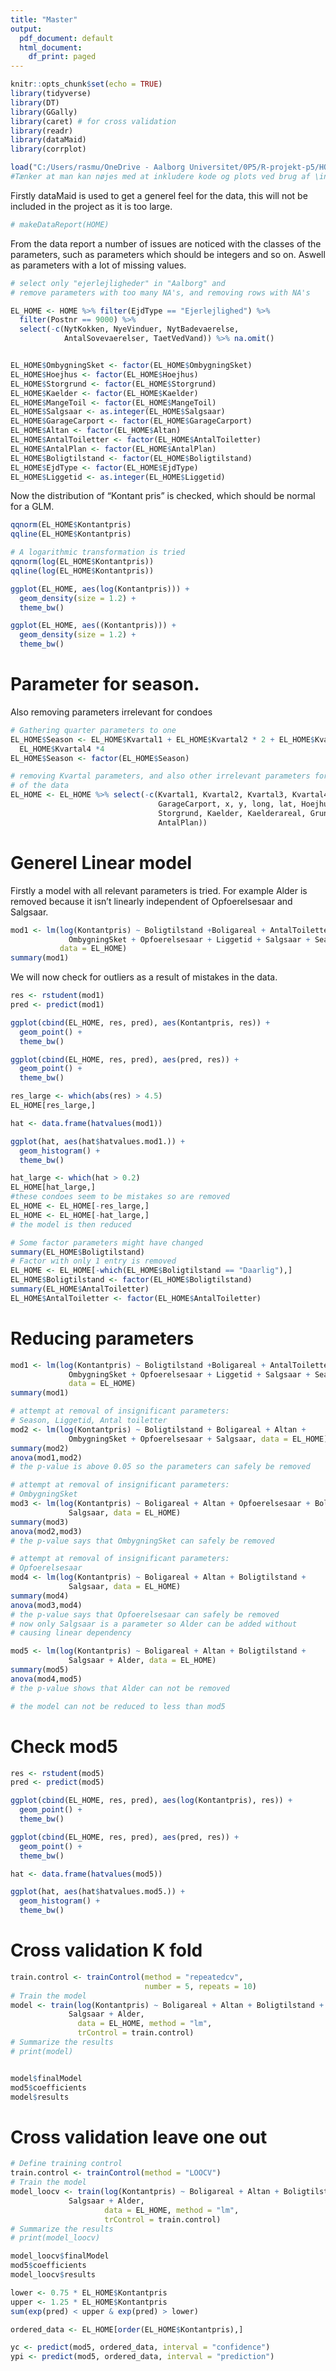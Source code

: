 ```yaml
---
title: "Master"
output:
  pdf_document: default
  html_document:
    df_print: paged
---
```


```r
knitr::opts_chunk$set(echo = TRUE)
library(tidyverse)
library(DT)
library(GGally)
library(caret) # for cross validation
library(readr)
library(dataMaid)
library(corrplot)
```

```r
load("C:/Users/rasmu/OneDrive - Aalborg Universitet/0P5/R-projekt-p5/HOME dataset updated/HOME_med_koordinater.Rda")
#Tænker at man kan nøjes med at inkludere kode og plots ved brug af \includepdf i overleaf, altså ved at slette den smule lim tekst jeg skriver mellem code chunks og så knitte til pdf. Eller bare kopiere relevante chunks ind i andet dokument for at knitte.
```

Firstly dataMaid is used to get a generel feel for the data, this will not be included in the project as it is too large.

```r
# makeDataReport(HOME)
```

From the data report a number of issues are noticed with the classes of the parameters, such as parameters which should be integers and so on. Aswell as parameters with a lot of missing values.

```r
# select only "ejerlejligheder" in "Aalborg" and
# remove parameters with too many NA's, and removing rows with NA's

EL_HOME <- HOME %>% filter(EjdType == "Ejerlejlighed") %>% 
  filter(Postnr == 9000) %>% 
  select(-c(NytKokken, NyeVinduer, NytBadevaerelse, 
            AntalSovevaerelser, TaetVedVand)) %>% na.omit()


EL_HOME$OmbygningSket <- factor(EL_HOME$OmbygningSket)
EL_HOME$Hoejhus <- factor(EL_HOME$Hoejhus)
EL_HOME$Storgrund <- factor(EL_HOME$Storgrund)
EL_HOME$Kaelder <- factor(EL_HOME$Kaelder)
EL_HOME$MangeToil <- factor(EL_HOME$MangeToil)
EL_HOME$Salgsaar <- as.integer(EL_HOME$Salgsaar)
EL_HOME$GarageCarport <- factor(EL_HOME$GarageCarport)
EL_HOME$Altan <- factor(EL_HOME$Altan)
EL_HOME$AntalToiletter <- factor(EL_HOME$AntalToiletter)
EL_HOME$AntalPlan <- factor(EL_HOME$AntalPlan)
EL_HOME$Boligtilstand <- factor(EL_HOME$Boligtilstand)
EL_HOME$EjdType <- factor(EL_HOME$EjdType)
EL_HOME$Liggetid <- as.integer(EL_HOME$Liggetid)


```

Now the distribution of "Kontant pris" is checked, which should be normal for a GLM.

```r

qqnorm(EL_HOME$Kontantpris)
qqline(EL_HOME$Kontantpris)

# A logarithmic transformation is tried
qqnorm(log(EL_HOME$Kontantpris))
qqline(log(EL_HOME$Kontantpris))

ggplot(EL_HOME, aes(log(Kontantpris))) +
  geom_density(size = 1.2) +
  theme_bw()

ggplot(EL_HOME, aes((Kontantpris))) +
  geom_density(size = 1.2) +
  theme_bw()

```

# Parameter for season.

Also removing parameters irrelevant for condoes

```r
# Gathering quarter parameters to one
EL_HOME$Season <- EL_HOME$Kvartal1 + EL_HOME$Kvartal2 * 2 + EL_HOME$Kvartal3 * 3 + 
  EL_HOME$Kvartal4 *4
EL_HOME$Season <- factor(EL_HOME$Season)

# removing Kvartal parameters, and also other irrelevant parameters for our subset
# of the data
EL_HOME <- EL_HOME %>% select(-c(Kvartal1, Kvartal2, Kvartal3, Kvartal4,
                                 GarageCarport, x, y, long, lat, Hoejhus,
                                 Storgrund, Kaelder, Kaelderareal, Grundareal,
                                 AntalPlan))

```

# Generel Linear model

Firstly a model with all relevant parameters is tried. For example Alder is removed because it isn't linearly independent of Opfoerelsesaar and Salgsaar.

```r
mod1 <- lm(log(Kontantpris) ~ Boligtilstand +Boligareal + AntalToiletter + Altan +
             OmbygningSket + Opfoerelsesaar + Liggetid + Salgsaar + Season,
           data = EL_HOME)
summary(mod1)
```

We will now check for outliers as a result of mistakes in the data.


```r

res <- rstudent(mod1)
pred <- predict(mod1)

ggplot(cbind(EL_HOME, res, pred), aes(Kontantpris, res)) +
  geom_point() +
  theme_bw()

ggplot(cbind(EL_HOME, res, pred), aes(pred, res)) +
  geom_point() +
  theme_bw()

res_large <- which(abs(res) > 4.5)
EL_HOME[res_large,]

hat <- data.frame(hatvalues(mod1))

ggplot(hat, aes(hat$hatvalues.mod1.)) +
  geom_histogram() +
  theme_bw()

hat_large <- which(hat > 0.2)
EL_HOME[hat_large,]
#these condoes seem to be mistakes so are removed
EL_HOME <- EL_HOME[-res_large,]
EL_HOME <- EL_HOME[-hat_large,]
# the model is then reduced

# Some factor parameters might have changed
summary(EL_HOME$Boligtilstand)
# Factor with only 1 entry is removed
EL_HOME <- EL_HOME[-which(EL_HOME$Boligtilstand == "Daarlig"),]
EL_HOME$Boligtilstand <- factor(EL_HOME$Boligtilstand)
summary(EL_HOME$AntalToiletter)
EL_HOME$AntalToiletter <- factor(EL_HOME$AntalToiletter)

```

# Reducing parameters


```r
mod1 <- lm(log(Kontantpris) ~ Boligtilstand +Boligareal + AntalToiletter + Altan +
             OmbygningSket + Opfoerelsesaar + Liggetid + Salgsaar + Season,
             data = EL_HOME)
summary(mod1)

# attempt at removal of insignificant parameters:
# Season, Liggetid, Antal toiletter
mod2 <- lm(log(Kontantpris) ~ Boligtilstand + Boligareal + Altan +
             OmbygningSket + Opfoerelsesaar + Salgsaar, data = EL_HOME)
summary(mod2)
anova(mod1,mod2)
# the p-value is above 0.05 so the parameters can safely be removed

# attempt at removal of insignificant parameters:
# OmbygningSket
mod3 <- lm(log(Kontantpris) ~ Boligareal + Altan + Opfoerelsesaar + Boligtilstand +
             Salgsaar, data = EL_HOME)
summary(mod3)
anova(mod2,mod3)
# the p-value says that OmbygningSket can safely be removed

# attempt at removal of insignificant parameters:
# Opfoerelsesaar
mod4 <- lm(log(Kontantpris) ~ Boligareal + Altan + Boligtilstand +
             Salgsaar, data = EL_HOME)
summary(mod4)
anova(mod3,mod4)
# the p-value says that Opfoerelsesaar can safely be removed
# now only Salgsaar is a parameter so Alder can be added without 
# causing linear dependency

mod5 <- lm(log(Kontantpris) ~ Boligareal + Altan + Boligtilstand +
             Salgsaar + Alder, data = EL_HOME)
summary(mod5)
anova(mod4,mod5)
# the p-value shows that Alder can not be removed

# the model can not be reduced to less than mod5

```


# Check mod5

```r
res <- rstudent(mod5)
pred <- predict(mod5)

ggplot(cbind(EL_HOME, res, pred), aes(log(Kontantpris), res)) +
  geom_point() +
  theme_bw()

ggplot(cbind(EL_HOME, res, pred), aes(pred, res)) +
  geom_point() +
  theme_bw()

hat <- data.frame(hatvalues(mod5))

ggplot(hat, aes(hat$hatvalues.mod5.)) +
  geom_histogram() +
  theme_bw()


```


# Cross validation K fold

```r

train.control <- trainControl(method = "repeatedcv", 
                              number = 5, repeats = 10)
# Train the model
model <- train(log(Kontantpris) ~ Boligareal + Altan + Boligtilstand +
             Salgsaar + Alder, 
               data = EL_HOME, method = "lm",
               trControl = train.control)
# Summarize the results
# print(model)


model$finalModel
mod5$coefficients
model$results

```

# Cross validation leave one out

```r

# Define training control
train.control <- trainControl(method = "LOOCV")
# Train the model
model_loocv <- train(log(Kontantpris) ~ Boligareal + Altan + Boligtilstand +
             Salgsaar + Alder,
                     data = EL_HOME, method = "lm",
                     trControl = train.control)
# Summarize the results
# print(model_loocv)

model_loocv$finalModel
mod5$coefficients
model_loocv$results

```


```r
lower <- 0.75 * EL_HOME$Kontantpris
upper <- 1.25 * EL_HOME$Kontantpris
sum(exp(pred) < upper & exp(pred) > lower)

ordered_data <- EL_HOME[order(EL_HOME$Kontantpris),]

yc <- predict(mod5, ordered_data, interval = "confidence")
ypi <- predict(mod5, ordered_data, interval = "prediction")



```



<!-- ```{r} -->


<!-- plot_data <- data.frame(x = seq_along(EL_HOME$Kontantpris), p = exp(pred), k = -->
<!--                           EL_HOME$Kontantpris) -->

<!-- ggplot(plot_data, aes(x, k)) + -->
<!--   geom_point(color = "red") + -->
<!--   geom_point(aes(x, p), color = "blue") + -->
<!--   theme_bw() + -->
<!--   xlab("Index") + -->
<!--   ylab("Pris") -->


<!-- resid_plot <- data.frame(res = EL_HOME$Kontantpris - exp(pred), index = -->
<!--                            seq_along(residuals(mod3))) -->

<!-- ggplot(resid_plot, aes(index, res)) + -->
<!--   geom_point() -->

<!-- summary((residuals(mod3))) -->
<!-- summary(EL_HOME$Kontantpris - exp(pred)) -->

<!-- ``` -->






